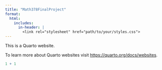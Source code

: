 ```yaml
---
title: "Math378FinalProject"
format:
  html:
    includes:
      in-header: |
        <link rel="stylesheet" href="path/to/your/styles.css">
---
```


This is a Quarto website.

To learn more about Quarto websites visit <https://quarto.org/docs/websites>.

```r
1 + 1
```
